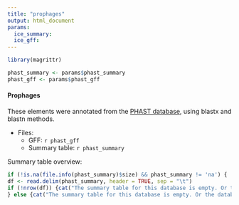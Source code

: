 ```yaml
---
title: "prophages"
output: html_document
params:
  ice_summary:
  ice_gff:
---
```

```r
library(magrittr)

phast_summary <- params$phast_summary
phast_gff <- params$phast_gff
```

#### Prophages

These elements were annotated from the [PHAST database](http://phast.wishartlab.com/Download.html), using blastx and blastn methods.

* Files:
    * GFF: ``r phast_gff``
    * Summary table: ``r phast_summary``

Summary table overview:

```r
if (!is.na(file.info(phast_summary)$size) && phast_summary != 'na') {
df <- read.delim(phast_summary, header = TRUE, sep = "\t")
if (!nrow(df)) {cat("The summary table for this database is empty. Or the database was not used, or no element were found!")} else {df} 
} else {cat("The summary table for this database is empty. Or the database was not used, or no element were found!")}
```